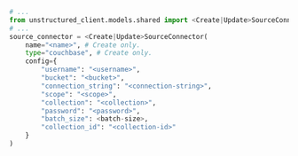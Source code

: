```python Python SDK
# ...
from unstructured_client.models.shared import <Create|Update>SourceConnector
# ...
source_connector = <Create|Update>SourceConnector(
    name="<name>", # Create only.
    type="couchbase", # Create only.
    config={
        "username": "<username>",
        "bucket": "<bucket>",
        "connection_string": "<connection-string>",
        "scope": "<scope>",
        "collection": "<collection>",
        "password": "<password>",
        "batch_size": <batch-size>,
        "collection_id": "<collection-id>" 
    }
)
```